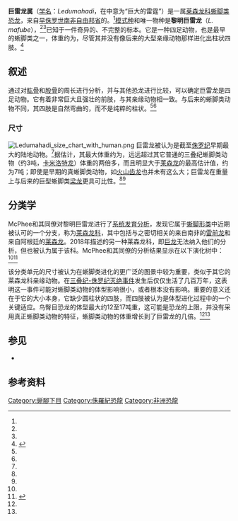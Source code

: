 {{automatic taxobox
| image=Ledumahadi NT.jpg
| image_caption=黎明巨雷龙的复原图
| fossil_range = [[赫塘期|赫塘阶]]至[[辛涅缪尔期|锡内穆阶]]，{{fossil range|200|195}}
| type_species_authority = McPhee ''et al.'', [[2018年|2018]]
| type_species = '''黎明巨雷龙<br>''Ledumahadi mafube'''''
| parent_authority = Apaldetti ''et al.'', [[2018年|2018]]
| taxon = Ledumahadi
| authority = McPhee ''et al.'', 2018
}}

'''巨雷龙属'''（[[学名|学名]]：''Ledumahadi''，在{{link-en|梭托语|Sesotho language}}中意为“巨大的雷霆”）是一属[[莱森龙科|莱森龙科]][[蜥脚类|蜥脚类]][[恐龙|恐龙]]，来自[[侏罗纪|早侏罗世]][[南非|南非]][[自由邦省|自由邦省]]的{{link-en|艾略特组|Elliot Formation}}。<ref name=mcphee2018/>[[模式种|模式种]]和唯一物种是'''黎明巨雷龙'''（''L. mafube''），<ref name=mcphee2018/><ref name=fossilworks/>已知于一件奇异的、不完整的{{link-en|颅后|postcrania}}标本。它是一种四足动物，也是最早的蜥脚类之一，体重约为{{convert|12|tonne|lbs}}，尽管其并没有像后来的大型亲缘动物那样进化出柱状四肢。<ref name=mcphee2018>{{cite journal | title=A giant dinosaur from the earliest Jurassic of South Africa and the transition to quadrupedality in early sauropodomorphs |last=McPhee |first=Blair W. |last2=Benson |first2=Roger B.J. |last3=Botha-Brink |first3=Jennifer |last4=Bordy |first4=Emese M. |last5=Choiniere |first5=Jonah N. |lastauthoramp=yes | journal=Current Biology | volume=28 | issue=19 | pages=3143–3151.e7 | year=2018 | doi=10.1016/j.cub.2018.07.063| pmid=30270189 }}</ref>

==叙述==
通过对[[肱骨|肱骨]]和[[股骨|股骨]]的周长进行分析，并与其他恐龙进行比较，可以确定巨雷龙是四足动物。它有着非常巨大且强壮的前肢，与其亲缘动物相一致。与后来的蜥脚类动物不同，其四肢是自然弯曲的，而不是纯粹的柱状。<ref name=mcphee2018/><ref name=apaldetti2018/>

===尺寸===
[[File:Ledumahadi_size_chart_with_human.png|thumb]]
巨雷龙被认为是截至[[侏罗纪|侏罗纪]]早期最大的陆地动物。<ref name=mcphee2018/>据估计，其最大体重约为{{convert|12|tonne|lbs}}，远远超过其它普通的三叠纪蜥脚类动物（约3吨，[[卡米洛特龙|卡米洛特龙]]）体重的两倍多，而且明显大于[[莱森龙|莱森龙]]的最高估计值，约为7吨；即使是早期的真蜥脚类动物，如[[火山齿龙|火山齿龙]]也并未有这么大；巨雷龙在重量上与后来的巨型蜥脚类[[梁龙|梁龙]]更具可比性。<ref name=mcphee2018/><ref name=apaldetti2018/>

==分类学==
McPhee和其同僚对黎明巨雷龙进行了[[系统发育分析|系统发育分析]]，发现它属于[[蜥脚形类|蜥脚形类]]中近期被认可的一个分支，称为[[莱森龙科|莱森龙科]]，其中包括与之密切相关的来自南非的[[雷前龙|雷前龙]]和来自阿根廷的[[莱森龙|莱森龙]]。2018年描述的另一种莱森龙科，即[[巨龙属_(阿根廷)|巨龙]]无法纳入他们的分析，但也被认为属于该科。McPhee和其同僚的分析结果显示在以下演化树中：<ref name=mcphee2018/><ref name=apaldetti2018>{{Cite journal |last1=Apaldetti |first1=Cecilia |last2=Martínez |first2=Ricardo N. |last3=Cerda |first3=Ignatio A. |last4=Pol |first4=Diego |last5=Alcober |first5=Oscar |lastauthoramp=yes |year=2018 |title=An early trend towards gigantism in Triassic sauropodomorph dinosaurs |journal=Nature Ecology & Evolution |volume=2 |issue=8 |pages=1227–1232 |doi=10.1038/s41559-018-0599-y|pmid=29988169 |hdl=11336/89332}}</ref>

{{Clade |style=font-size:85%; line-height:85%
|label1=[[蜥脚形类|蜥脚形类]]
|1={{clade
 |1=[[云南龙|云南龙]]
 |2={{clade
  |1=[[鼠龙|鼠龙]]
  |2={{clade
   |1=[[地爪龙|地爪龙]]
   |2={{clade
    |1=NMQR 1551
    |2={{clade
     |1=NMQR 3314
     |2={{clade
      |1=[[贝里肯龙|贝里肯龙]]
      |2={{clade
       |1=[[卡米洛特龙|卡米洛特龙]]
       |2={{clade
        |1={{clade
         |label1=[[莱森龙科|莱森龙科]]
         |1={{clade
          |1=[[莱森龙|莱森龙]]
          |2={{clade
           |1=[[雷前龙|雷前龙]]
           |2='''巨雷龙''' }} }} }}
         |2={{clade
          |1=[[利奥尼拉龙|利奥尼拉龙]]
          |2={{clade
           |1=[[珙县龙|珙县龙]]
            |2={{clade
             |1={{link-en|造雨龙|Pulanesaura}}
              |2=[[沉重龙类|沉重龙类]] }} }} }} }} }} }} }} }} }} }} }} }}

该分类单元的尺寸被认为在蜥脚类进化的更广泛的图景中较为重要，类似于其它的莱森龙科亲缘动物。在[[三叠纪-侏罗纪灭绝事件|三叠纪-侏罗纪灭绝事件]]发生后仅仅生活了几百万年，这表明这一事件可能对蜥脚类动物的体型影响很小，或者根本没有影响。重要的意义还在于它的大小本身，它缺少圆柱状的四肢，而四肢被认为是体型进化过程中的一个关键适应。鸟臀目恐龙的体型最大约12至17吨重，这可能是恐龙的上限，并没有采用真正蜥脚类动物的特征，蜥脚类动物的体重增长到了巨雷龙的几倍。<ref name=mcphee2018/><ref name=apaldetti2018/>

==参见==
* {{link-en|2018年古生物学发现|2018 in paleontology}}

== 参考资料 ==
{{Reflist|30em|refs=
<ref name=fossilworks>{{cite web |url=http://fossilworks.org/?a=taxonInfo&taxon_no=377354 |title=†''Ledumahadi'' McPhee et al. 2018 |work=Paleobiology Database |publisher=Fossilworks |accessdate=5 October 2018 |archive-date=2020-06-04 |archive-url=https://web.archive.org/web/20200604010811/http://fossilworks.org/?a=taxonInfo&taxon_no=377354 |dead-url=no }}</ref>
}}

{{Sauropodomorpha|B.}}
{{Taxonbar|from=Q56761776}}

[[Category:蜥腳下目|Category:蜥腳下目]]
[[Category:侏羅紀恐龍|Category:侏羅紀恐龍]]
[[Category:非洲恐龍|Category:非洲恐龍]]